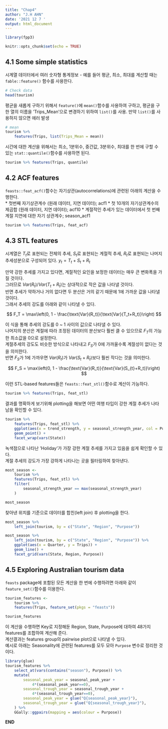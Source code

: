 ```yaml
---
title: "Chap4"
author: "J.H AHN"
date: '2021 12 7 '
output: html_document
---
```


```r
library(fpp3)

knitr::opts_chunk$set(echo = TRUE)
```

## 4.1 Some simple statistics  


시계열 데이터에서 여러 숫자형 통계정보 - 예를 들어 평균, 최소, 최대를 계산할 때는 `fable::feature()` 함수를 사용한다.
```r
# Check data
head(tourism)

```

평균을 새롭게 구하기 위해서 `feature()`에 `mean()`함수를 사용하여 구하고, 평균을 구한 열의 이름을 'Trips_Mean'으로 변경하기 위하여 `list()`를 사용. 만약 `list()`를 사용하지 않으면 에러 발생  

```r
# mean
tourism %>% 
    features(Trips, list(Trips_Mean = mean))

```


시간에 대한 계산을 위해서는 최소, 1분위수, 중간값, 3분위수, 최대를 한 번에 구할 수 있는 `stat::quantile()`함수를 사용하면 된다. 

```r
tourism %>% features(Trips, quantile)

```



## 4.2 ACF features

`feasts::feat_acf()`함수는 자기상관(autocorrelations)에 관련된 아래의 계산을 수행한다.  
* 첫번째 자기상관계수 (원래 데이터, 지연 데이터); acf1
* 첫 10개의 자기상관계수의 제곱합 (원래 데이터, 지연 데이터); acf10
* 계절적인 추세가 있는 데이터에서 첫 번째 계절 지연에 대한 자기 상관계수; season_acf1

```r
tourism %>% features(Trips, feat_acf)


```



## 4.3 STL features

시계열은 $T_t$로 표현되는 전체의 추세, $S_t$로 표현되는 계절적 추세, $R_t$로 표현되는 나머지 추세성분으로 구성되어 있다. $y_t = T_t + S_t + R_t$  

만약 강한 추세를 가지고 있다면, 계절적인 요인을 보정한 데이터는 매우 큰 변화폭을 가질 것이다.  
그러므로 $Var(R_t) / Var(T_t + R_t)$는 상대적으로 작은 값을 나타낼 것이다.  
반면 추세가 약하거나 거의 없다면 두 분산은 거의 같기 때문에 1에 가까운 값을 나타낼 것이다.  
그래서 추세의 강도를 아래와 같이 나타낼 수 있다.  

$$ F_T = \max\left(0, 1 - \frac{\text{Var}(R_t)}{\text{Var}(T_t+R_t)}\right) $$


이 식을 통해 추세의 강도를 0 ~ 1 사이의 값으로 나타낼 수 있다.  
나머지의 분산은 계절에 따라 조정된 데이터의 분산보다 훨씬 클 수 있으므로 $F_T$의 가능한 최소값을 0으로 설정한다.  
계절추세의 강도도 비슷한 방식으로 나타내고 $F_S$가 0에 가까울수록 계절성이 없다는 것을 의미한다.  
반면 $F_S$가 1에 가까우면 $Var(R_t)$가 $Var(S_t + R_t)$보다 훨씬 작다는 것을 의미한다.  

$$ F_S = \max\left(0, 1 - \frac{\text{Var}(R_t)}{\text{Var}(S_{t}+R_t)}\right) $$


이런 STL-based features들은 `feasts::feat_stl()`함수로 계산이 가능하다.  

```r
tourism %>% features(Trips, feat_stl)


```


결과를 명확하게 보기위해 plotting을 해보면 어떤 여행 타입이 강한 계절 추세가 나타남을 확인할 수 있다.  

```r
tourism %>% 
    features(Trips, feat_stl) %>% 
    ggplot(aes(x = trend_strength, y = seasonal_strength_year, col = Purpose)) +
    geom_point() +
    facet_wrap(vars(State))

```


녹색점으로 나타난 'Holiday'가 가장 강한 계절 추세를 가지고 있음을 쉽게 확인할 수 있다.  
계절 추세의 강도가 가장 강하게 나타나는 곳을 필터링하여 찾아낸다.

```r
most_season <- 
    tourism %>% 
    features(Trips, feat_stl) %>% 
    filter(
        seasonal_strength_year == max(seasonal_strength_year)
    )

most_season 

```


찾아낸 위치를 기준으로 데이터를 합친(left join) 후 plotting을 한다.  

```r
most_season %>% 
    left_join(tourism, by = c("State", "Region", "Purpose"))

```

```r
most_season %>% 
    left_join(tourism, by = c("State", "Region", "Purpose")) %>% 
    ggplot(aes(x = Quarter, y = Trips)) +
    geom_line() +
    facet_grid(vars(State, Region, Purpose))

```



## 4.5 Exploring Australian tourism data

`feasts` package에 포함된 모든 계산을 한 번에 수행하려면 아래와 같이 `feature_set()`함수를 이용한다.  

```r
tourism_features <- 
    tourism %>% 
    features(Trips, feature_set(pkgs = "feasts"))

tourism_features

```


이 계산을 수행하면 Key로 지정해둔 Region, State, Purpose에 대하여 48가지 features를 조합하여 계산해 준다.  
계산결과는 features group의 pairwise plot으로 나타낼 수 있다.  
예시로 아래는 Seasonality에 관련된 features를 모두 모아 `Purpose` 변수로 정리한 것이다.

```r
library(glue)
tourism_features %>%
    select_at(vars(contains("season"), Purpose)) %>%
    mutate(
        seasonal_peak_year = seasonal_peak_year +
            4*(seasonal_peak_year==0),
        seasonal_trough_year = seasonal_trough_year +
            4*(seasonal_trough_year==0),
        seasonal_peak_year = glue("Q{seasonal_peak_year}"),
        seasonal_trough_year = glue("Q{seasonal_trough_year}"),
    ) %>%
    GGally::ggpairs(mapping = aes(colour = Purpose))

```


**END**

